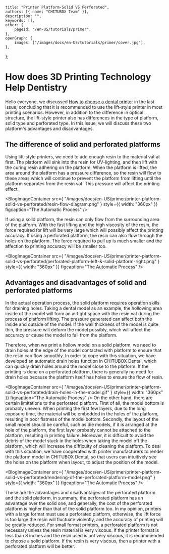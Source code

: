 	title: "Printer Platform-Solid VS Perforated",
	authors: [{ name: "CHITUBOX Team" }],
	description: "",
	keywords: [],
	other: {
		pageId: "/en-US/tutorials/primer",
	},
	openGraph: {
		images: ["/images/docs/en-US/tutorials/primer/cover.jpg"],
	},
};

# How does 3D Printing Technology Help Dentistry

Hello everyone, we discussed [How to choose a dental printer](https://dental.chitubox.com/en/article/dental/news/Education/2) in the last issue, concluding that it is recommended to use the lift-style printer in most printing scenarios. However, in addition to the difference in optical structure, the lift-style printer also has differences in the type of platform, solid type and perforated type. In this issue, we will discuss these two platform's advantages and disadvantages.


## The difference of solid and perforated platforms

Using lift-style printers, we need to add enough resin to the material vat at first. The platform will sink into the resin for UV-lighting, and then lift with the curing resin adhering on the platform. When the platform is lifted, the area around the platform has a pressure difference, so the resin will flow to these areas which will continue to prevent the platform from lifting until the platform separates from the resin vat. This pressure will affect the printing effect.

 <BlogImageContainer
	src={
    		"/images/docs/en-US/primer/printer-platform-solid-vs-perforated/resin-flow-diagram.png"
	}
	style={{ width: "360px" }}
	figcaption="The Automatic Process"
/>

If using a solid platform, the resin can only flow from the surrounding area of the platform. With the fast lifting and the high viscosity of the resin, the force required for lift will be very large which will possibly affect the printing accuracy. If using a perforated platform, the resin can also flow through the holes on the platform. The force required to pull up is much smaller and the affection to printing accuracy will be smaller too.

<BlogImageContainer
	src={
    		"/images/docs/en-US/primer/printer-platform-solid-vs-perforated/perforated-platform-left-&-solid-platform-right.png"
	}
	style={{ width: "360px" }}
	figcaption="The Automatic Process"
/>

## Advantages and disadvantages of solid and perforated platforms

In the actual operation process, the solid platform requires operation skills for draining holes. Taking a dental model as an example, the hollowing area inside of the model will form an airtight space with the resin vat during the process of platform lifting. The pressure generated can affect both the inside and outside of the model. If the wall thickness of the model is quite thin, the pressure will deform the model possibly, which will affect the accuracy or cause the model to fall from the platform.

Therefore, when we print a hollow model on a solid platform, we need to drain holes at the edge of the model contacted with platform to ensure that the resin can flow smoothly. In order to cope with this situation, we have developed an automatic drain holes function in CHITUBOX Dental, which can quickly drain holes around the model close to the platform. If the printing is done on a perforated platform, there is generally no need for drain holes because the platform itself has holes to ensure the flow of resin.

<BlogImageContainer
	src={
    		"/images/docs/en-US/primer/printer-platform-solid-vs-perforated/drain-holes-in-the-model.gif"
	}
	style={{ width: "360px" }}
	figcaption="The Automatic Process"
/>
On the other hand, there are certain limitations to the perforated platform. First of all, the model bottom is probably uneven. When printing the first few layers, due to the long exposure time, the material will be embedded in the holes of the platform, resulting in poor flatness of the model bottom. Secondly, the layout of the small model should be careful, such as die models, if it is arranged at the hole of the platform, the first layer probably cannot be attached to the platform, resulting in printing failure. Moreover, it is difficult to avoid the debris of the model stuck in the holes when taking the model off the platform, which will increase the difficulty of cleaning the platform. To deal with this situation, we have cooperated with printer manufacturers to render the platform model in CHITUBOX Dental, so that users can intuitively see the holes on the platform when layout, to adjust the position of the model.

<BlogImageContainer
	src={
    		"/images/docs/en-US/primer/printer-platform-solid-vs-perforated/rendering-of-the-perforated-platform-model.png"
	}
	style={{ width: "360px" }}
	figcaption="The Automatic Process"
/>

These are the advantages and disadvantages of the perforated platform and the solid platform, in summary, the perforated platform has an advantage over the solid one, and generally, the cost of the perforated platform is higher than that of the solid platform too. In my opinion, printers with a large format must use a perforated platform, otherwise, the lift force is too large the resin will fluctuate violently, and the accuracy of printing will be greatly reduced. For small format printers, a perforated platform is not necessary unless the resin material is very viscous. If the printer format is less than 8 inches and the resin used is not very viscous, it is recommended to choose a solid platform. If the resin is very viscous, then a printer with a perforated platform will be better.

